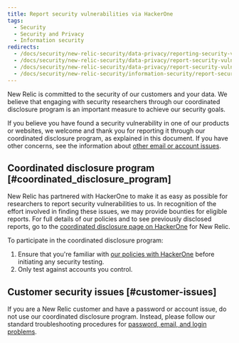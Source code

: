 ```yaml
---
title: Report security vulnerabilities via HackerOne
tags:
  - Security
  - Security and Privacy
  - Information security
redirects:
  - /docs/security/new-relic-security/data-privacy/reporting-security-vulnerabilities
  - /docs/security/new-relic-security/data-privacy/report-security-vulnerabilities
  - /docs/security/new-relic-security/data-privacy/report-security-vulnerabilities-hackerone
  - /docs/security/new-relic-security/information-security/report-security-vulnerabilities-hackerone
---
```


New Relic is committed to the security of our customers and your data. We believe that engaging with security researchers through our coordinated disclosure program is an important measure to achieve our security goals.

If you believe you have found a security vulnerability in one of our products or websites, we welcome and thank you for reporting it through our coordinated disclosure program, as explained in this document. If you have other concerns, see the information about [other email or account issues](#customer-issues).

## Coordinated disclosure program [#coordinated_disclosure_program]

New Relic has partnered with HackerOne to make it as easy as possible for researchers to report security vulnerabilities to us. In recognition of the effort involved in finding these issues, we may provide bounties for eligible reports. For full details of our policies and to see previously disclosed reports, go to the [coordinated disclosure page on HackerOne](https://hackerone.com/newrelic) for New Relic.

To participate in the coordinated disclosure program:

1. Ensure that you're familiar with [our policies with HackerOne](https://hackerone.com/newrelic) before initiating any security testing.
2. Only test against accounts you control.

## Customer security issues [#customer-issues]

If you are a New Relic customer and have a password or account issue, do not use our coordinated disclosure program. Instead, please follow our standard troubleshooting procedures for [password, email, and login problems](/docs/accounts/accounts-billing/account-setup/troubleshoot-new-relics-password-email-address-login-problems).
